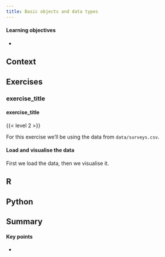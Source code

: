 ```yaml
---
title: Basic objects and data types
---
```


::: {.callout-tip}
#### Learning objectives

- 
:::


## Context

## Exercises

### exercise_title {#sec-exr_title}

::: {.callout-exercise #ex-title}
#### exercise_title

{{< level 2 >}}

For this exercise we'll be using the data from `data/surveys.csv`.

::: {.callout-answer collapse="true"}
#### Load and visualise the data

First we load the data, then we visualise it.

::: {.panel-tabset group="language"}
## R

## Python

:::

:::
:::

## Summary

::: {.callout-tip}
#### Key points

- 
:::
